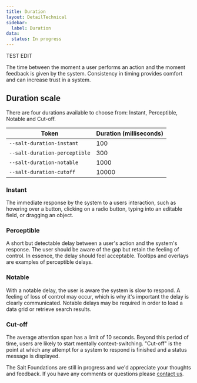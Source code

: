 ```yaml
---
title: Duration
layout: DetailTechnical
sidebar:
  label: Duration
data:
  status: In progress
---
```


TEST EDIT

The time between the moment a user performs an action and the moment feedback is given by the system. Consistency in timing provides comfort and can increase trust in a system.

## Duration scale

There are four durations available to choose from: Instant, Perceptible, Notable and Cut-off.

| Token                         | Duration (milliseconds) |
| ----------------------------- | ----------------------- |
| `--salt-duration-instant`     | 100                     |
| `--salt-duration-perceptible` | 300                     |
| `--salt-duration-notable`     | 1000                    |
| `--salt-duration-cutoff`      | 10000                   |

### Instant

The immediate response by the system to a users interaction, such as hovering over a button, clicking on a radio button, typing into an editable field, or dragging an object.

### Perceptible

A short but detectable delay between a user's action and the system's response. The user should be aware of the gap but retain the feeling of control. In essence, the delay should feel acceptable. Tooltips and overlays are examples of perceptible delays.

### Notable

With a notable delay, the user is aware the system is slow to respond. A feeling of loss of control may occur, which is why it's important the delay is clearly communicated. Notable delays may be required in order to load a data grid or retrieve search results.

### Cut-off

The average attention span has a limit of 10 seconds. Beyond this period of time, users are likely to start mentally context-switching. "Cut-off" is the point at which any attempt for a system to respond is finished and a status message is displayed.

<Callout title="Have some feedback?">

The Salt Foundations are still in progress and we'd appreciate your thoughts and feedback. If you have any comments or questions please [contact us](../support-and-contributions/index).

</Callout>
